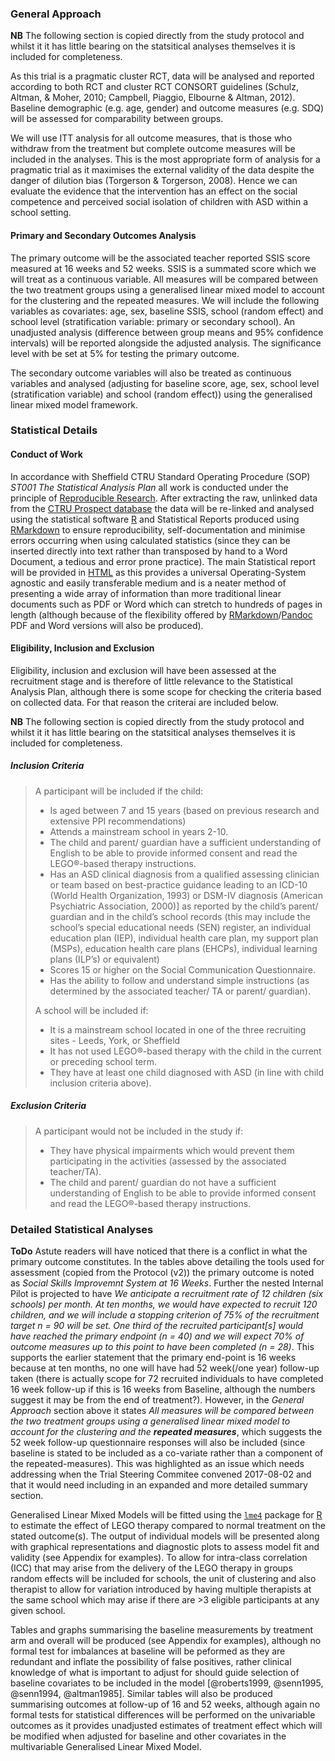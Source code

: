 ### General Approach

**NB** The following section is copied directly from the study protocol and whilst it it has little bearing on the statsitical analyses themselves it is included for completeness.

As this trial is a pragmatic cluster RCT, data will be analysed and reported according to both RCT and cluster RCT CONSORT guidelines (Schulz, Altman, & Moher, 2010; Campbell, Piaggio, Elbourne & Altman, 2012). Baseline demographic (e.g. age, gender) and outcome measures (e.g. SDQ) will be assessed for comparability between groups.

We will use ITT analysis for all outcome measures, that is those who withdraw from the treatment but complete outcome measures will be included in the analyses. This is the most appropriate form of analysis for a pragmatic trial as it maximises the external validity of the data despite the danger of dilution bias (Torgerson & Torgerson, 2008). Hence we can evaluate the evidence that the intervention has an effect on the social competence and perceived social isolation of children with ASD within a school setting.

#### Primary and Secondary Outcomes Analysis

The primary outcome will be the associated teacher reported SSIS score measured at 16 weeks and 52 weeks. SSIS is a summated score which we will treat as a continuous variable. All measures will be compared between the two treatment groups using a generalised linear mixed model to account for the clustering and the repeated measures.  We will include the following variables as covariates: age, sex, baseline SSIS, school (random effect) and school level (stratification variable: primary or secondary school). An unadjusted analysis (difference between group means and 95% confidence intervals) will be reported alongside the adjusted analysis. The significance level with be set at 5% for testing the primary outcome.

The secondary outcome variables will also be treated as continuous variables and analysed (adjusting for baseline score, age, sex, school level (stratification variable) and school (random effect)) using the generalised linear mixed model framework.

### Statistical Details

#### Conduct of Work

In accordance with Sheffield CTRU Standard Operating Procedure (SOP) *ST001 The Statistical Analysis Plan* all work is conducted under the principle of [Reproducible Research](https://en.wikipedia.org/wiki/Reproducibility#Reproducible_research).  After extracting the raw, unlinked data from the [CTRU Prospect database](https://www.ctru-prospect.shef.ac.uk/) the data will be re-linked and analysed using the statistical software [R](https://www.r-project.org/) and Statistical Reports produced using [RMarkdown](http://rmarkdown.rstudio.com/) to ensure reproducibility, self-documentation and minimise errors occurring when using calculated statistics (since they can be inserted directly into text rather than transposed by hand to a Word Document, a tedious and error prone practice).  The main Statistical report will be provided in [HTML](https://en.wikipedia.org/wiki/HTML) as this provides a universal Operating-System agnostic and easily transferable medium and is a neater method of presenting a wide array of information than more traditional linear documents such as PDF or Word which can stretch to hundreds of pages in length (although because of the flexibility offered by [RMarkdown](http://rmarkdown.rstudio.com/)/[Pandoc](http://pandoc.org/) PDF and Word versions will also be produced).

#### Eligibility, Inclusion and Exclusion

Eligibility, inclusion and exclusion will have been assessed at the recruitment stage and is therefore of little relevance to the Statistical Analysis Plan, although there is some scope for checking the criteria based on collected data.  For that reason the criterai are included below.

**NB** The following section is copied directly from the study protocol and whilst it it has little bearing on the statsitical analyses themselves it is included for completeness.

##### Inclusion Criteria

> A participant will be included if the child:
>
> * Is aged between 7 and 15 years (based on previous research and extensive PPI recommendations)
> * Attends a mainstream school in years 2-10.
> * The child and parent/ guardian have a sufficient understanding of English to be able to provide informed consent and read the LEGO®-based therapy instructions.
> * Has an ASD clinical diagnosis from a qualified assessing clinician or team based on best-practice guidance leading to an ICD-10 (World Health Organization, 1993) or DSM-IV diagnosis (American Psychiatric Association, 2000)] as reported by the child’s parent/ guardian and in the child’s school records (this may include the school’s special educational needs (SEN) register, an individual education plan (IEP), individual health care plan, my support plan (MSPs), education health care plans (EHCPs), individual learning plans (ILP’s) or equivalent)
> * Scores 15 or higher on the Social Communication Questionnaire.
> * Has the ability to follow and understand simple instructions (as determined by the associated teacher/ TA or parent/ guardian).
>
> A school will be included if:
>
> * It is a mainstream school located in one of the three recruiting sites - Leeds, York, or Sheffield
> * It has not used LEGO®-based therapy with the child in the current or preceding school term.
> * They have at least one child diagnosed with ASD (in line with child inclusion criteria above).

##### Exclusion Criteria

> A participant would not be included in the study if:
>
> * They have physical impairments which would prevent them participating in the activities (assessed by the associated teacher/TA).
> * The child and parent/ guardian do not have a sufficient understanding of English to be able to provide informed consent and read the LEGO®-based therapy instructions.

### Detailed Statistical Analyses

**ToDo** Astute readers will have noticed that there is a conflict in what the primary outcome constitutes.  In the tables above detailing the tools used for assessment (copied from the Protocol (v2)) the primary outcome is noted as *Social Skills Improvemnt System at 16 Weeks*.  Further the nested Internal Pilot is projected to have *We anticipate a recruitment rate of 12 children (six schools) per month.  At ten months, we would have expected to recruit 120 children, and we will include a stopping criterion of 75% of the recruitment target n = 90 will be set.  One third of the recruited participant[s] would have reached the primary endpoint (n = 40) and we will expect 70% of outcome measures up to this point to have been completed (n = 28)*.  This supports the earlier statement that the primary end-point is 16 weeks because at ten months, no one will have had 52 week(/one year) follow-up taken (there is actually scope for 72 recruited individuals to have completed 16 week follow-up if this is 16 weeks from Baseline, although the numbers suggest it may be from the end of treatment?).  However, in the *General Approach* section above it states *All measures will be compared between the two treatment groups using a generalised linear mixed model to account for the clustering and the **repeated measures***, which suggests the 52 week follow-up questionnaire responses will also be included (since baseline is stated to be included as a co-variate rather than a component of the repeated-measures).  This was highlighted as an issue which needs addressing when the Trial Steering Commitee convened 2017-08-02 and that it would need including in an expanded and more detailed summary section.

Generalised Linear Mixed Models will be fitted using the [`lme4`](https://github.com/lme4/lme4/) package for [R](https://www.r-project.org/) to estimate the effect of LEGO therapy compared to normal treatment on the stated outcome(s).  The output of individual models will be presented along with graphical representations and diagnostic plots to assess model fit and validity (see Appendix for examples).  To allow for intra-class correlation (ICC) that may arise from the delivery of the LEGO therapy in groups random effects will be included for schools, the unit of clustering and also therapist to allow for variation introduced by having multiple therapists at the same school which may arise if there are >3 eligible participants at any given school.

Tables and graphs summarising the  baseline measurements by treatment arm and overall will be produced (see Appendix for examples), although no formal test for imbalances at baseline will be peformed as they are redundant and inflate the possibility of false positives, rather clinical knowledge of what is important to adjust for should guide selection of baseline covariates to be included in the model [@roberts1999, @senn1995, @senn1994, @altman1985].  Similar tables will also be produced summarising outcomes at follow-up of 16 and 52 weeks, although again no formal tests for statistical differences will be performed on the univariable outcomes as it provides unadjusted estimates of treatment effect which will be modified when adjusted for baseline and other covariates in the multivariable Generalised Linear Mixed Model.
